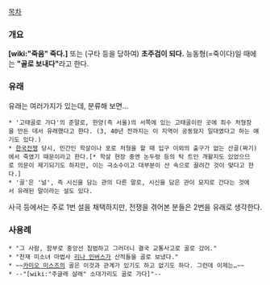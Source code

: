 [[목차]]

=== 개요 ===
'''[wiki:"죽음" 죽다.]''' 또는 (구타 등을 당하여) '''초주검이 되다.''' 능동형(=죽이다)일 때에는 '''"골로 보내다"'''라고 한다.

=== 유래 ===
유래는 여러가지가 있는데, 분류해 보면... 

 * '고태골로 가다'의 준말로, 한양(즉 서울)의 서쪽에 있는 고태골이란 곳에 죄수 처형장을 만든 데서 유래했다고 한다. (3, 40년 전까지는 이 지역이 공동묘지 일대였다고 하는 얘기도 있다.)
 * [[한국전쟁]] 당시, 민간인 학살이나 포로 처형을 할 때 입구 이외의 출구가 없는 산골(짜기)에서 죽였기 때문이라고 한다.[* 학살 현장 중엔 논두렁 등의 탁 트인 개활지도 있었으므로 의문이 제기되기도 하지만, 이는 극소수이고 대부분이 산 속으로 끌려간 것이 맞다고 한다.]
 * '골'은 '널', 즉 시신을 담는 관의 다른 말로, 시신을 담은 관이 묘지로 간다는 것에서 유래된 말이라는 설도 있다. 

사극 등에서는 주로 1번 설을 채택하지만, 전쟁을 겪어본 분들은 2번을 유래로 생각한다.

=== 사용례 ===
 * "그 사람, 함부로 중앙선 침범하고 그러더니 결국 교통사고로 골로 갔어."
 * "천재 미소녀 마법사 [[리나 인버스]]가 산적들을 골로 보냈다."
 * ~~[[카미오 미스즈]]의 골은 이것과 관계가 있기도 하고 없기도 하다. 그런데 이제는…~~
 * --"[wiki:"주글래 살래" 소대가리도 골로 가다]"--
